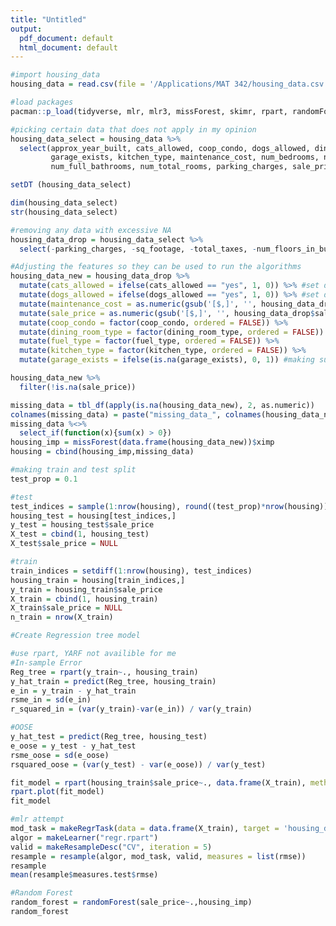 ```yaml
---
title: "Untitled"
output:
  pdf_document: default
  html_document: default
---
```


```r
#import housing_data 
housing_data = read.csv(file = '/Applications/MAT 342/housing_data.csv')
```


```r
#load packages
pacman::p_load(tidyverse, mlr, mlr3, missForest, skimr, rpart, randomForest, data.table, dplyr, magrittr, rpart.plot)
```

```r
#picking certain data that does not apply in my opinion
housing_data_select = housing_data %>% 
  select(approx_year_built, cats_allowed, coop_condo, dogs_allowed, dining_room_type, fuel_type,
         garage_exists, kitchen_type, maintenance_cost, num_bedrooms, num_floors_in_building,
         num_full_bathrooms, num_total_rooms, parking_charges, sale_price, sq_footage, total_taxes, walk_score)
```

```r
setDT (housing_data_select)
```

```r
dim(housing_data_select)
str(housing_data_select)
```

```r
#removing any data with excessive NA
housing_data_drop = housing_data_select %>%
  select(-parking_charges, -sq_footage, -total_taxes, -num_floors_in_building) 
```

```r
#Adjusting the features so they can be used to run the algorithms
housing_data_new = housing_data_drop %>% 
  mutate(cats_allowed = ifelse(cats_allowed == "yes", 1, 0)) %>% #set data to binary
  mutate(dogs_allowed = ifelse(dogs_allowed == "yes", 1, 0)) %>% #set data to binary 
  mutate(maintenance_cost = as.numeric(gsub('[$,]', '', housing_data_drop$maintenance_cost))) %>% #remove $ and , from obs
  mutate(sale_price = as.numeric(gsub('[$,]', '', housing_data_drop$sale_price))) %>% #remove $ and , from obs
  mutate(coop_condo = factor(coop_condo, ordered = FALSE)) %>%
  mutate(dining_room_type = factor(dining_room_type, ordered = FALSE)) %>%
  mutate(fuel_type = factor(fuel_type, ordered = FALSE)) %>%
  mutate(kitchen_type = factor(kitchen_type, ordered = FALSE)) %>%
  mutate(garage_exists = ifelse(is.na(garage_exists), 0, 1)) #making sure NA is turned to 0
```


```r
housing_data_new %>% 
  filter(!is.na(sale_price))
```

```r
missing_data = tbl_df(apply(is.na(housing_data_new), 2, as.numeric))
colnames(missing_data) = paste("missing_data_", colnames(housing_data_new), sep = "")
missing_data %<>% 
  select_if(function(x){sum(x) > 0})
housing_imp = missForest(data.frame(housing_data_new))$ximp
housing = cbind(housing_imp,missing_data)
```

```r
#making train and test split
test_prop = 0.1

#test
test_indices = sample(1:nrow(housing), round((test_prop)*nrow(housing)))
housing_test = housing[test_indices,]
y_test = housing_test$sale_price
X_test = cbind(1, housing_test)
X_test$sale_price = NULL

#train
train_indices = setdiff(1:nrow(housing), test_indices)
housing_train = housing[train_indices,]
y_train = housing_train$sale_price
X_train = cbind(1, housing_train)
X_train$sale_price = NULL
n_train = nrow(X_train)

```

```r
#Create Regression tree model

#use rpart, YARF not availible for me
#In-sample Error
Reg_tree = rpart(y_train~., housing_train)
y_hat_train = predict(Reg_tree, housing_train)
e_in = y_train - y_hat_train
rsme_in = sd(e_in)
r_squared_in = (var(y_train)-var(e_in)) / var(y_train)

#OOSE
y_hat_test = predict(Reg_tree, housing_test)
e_oose = y_test - y_hat_test
rsme_oose = sd(e_oose)
rsquared_oose = (var(y_test) - var(e_oose)) / var(y_test)

```

```r
fit_model = rpart(housing_train$sale_price~., data.frame(X_train), method="anova")
rpart.plot(fit_model)
fit_model
```

```r
#mlr attempt
mod_task = makeRegrTask(data = data.frame(X_train), target = 'housing_data$sale_price')
algor = makeLearner("regr.rpart")
valid = makeResampleDesc("CV", iteration = 5)
resample = resample(algor, mod_task, valid, measures = list(rmse))
resample
mean(resample$measures.test$rmse)
```

```r
#Random Forest
random_forest = randomForest(sale_price~.,housing_imp)
random_forest

```





